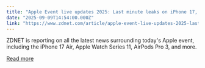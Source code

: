 ```yaml
---
title: "Apple Event live updates 2025: Last minute leaks on iPhone 17, AirPods 3, Apple Watch Series 11, more"
date: "2025-09-09T14:54:00.000Z"
link: "https://www.zdnet.com/article/apple-event-live-updates-2025-last-minute-leaks-on-iphone-17-airpods-3-apple-watch-series-11-more/"
---
```


ZDNET is reporting on all the latest news surrounding today's Apple event, including the iPhone 17 Air, Apple Watch Series 11, AirPods Pro 3, and more.

[Read more](https://www.zdnet.com/article/apple-event-live-updates-2025-last-minute-leaks-on-iphone-17-airpods-3-apple-watch-series-11-more/)
